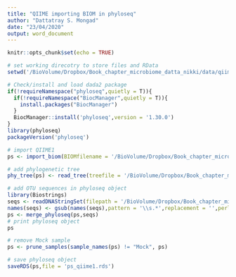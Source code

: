 ```yaml
---
title: "QIIME importing BIOM in phyloseq"
author: "Dattatray S. Mongad"
date: "23/04/2020"
output: word_document
---
```


```r
knitr::opts_chunk$set(echo = TRUE)
```

```r
# set working direcotry to store files and RData
setwd('/BioVolume/Dropbox/Book_chapter_microbiome_datta_nikki/data/qiime1/')

# Check/install and load dada2 package
if(!requireNamespace("phyloseq",quietly = T)){
  if(!requireNamespace("BiocManager",quietly = T)){
    install.packages("BiocManager")
  }
  BiocManager::install('phyloseq',version = '1.30.0')
}
library(phyloseq)
packageVersion('phyloseq')

# import QIIME1
ps <- import_biom(BIOMfilename = '/BioVolume/Dropbox/Book_chapter_microbiome_datta_nikki/data/qiime1/MiSeq_SOP/closed_ref_otus/otu_table_w_metadata.biom')

# add phylogenetic tree
phy_tree(ps) <- read_tree(treefile = '/BioVolume/Dropbox/Book_chapter_microbiome_datta_nikki/data/qiime1/MiSeq_SOP/closed_ref_otus/97_otus.tree')

# add OTU sequences in phyloseq object
library(Biostrings)
seqs <- readDNAStringSet(filepath = '/BioVolume/Dropbox/Book_chapter_microbiome_datta_nikki/data/qiime1/MiSeq_SOP/closed_ref_otus/rep_set/combined_seqs_rep_set.fasta')
names(seqs) <- gsub(names(seqs),pattern = '\\s.*',replacement = '',perl = T)
ps <- merge_phyloseq(ps,seqs)
# print phyloseq object
ps

# remove Mock sample
ps <- prune_samples(sample_names(ps) != "Mock", ps)

# save phyloseq object
saveRDS(ps,file = 'ps_qiime1.rds')
```